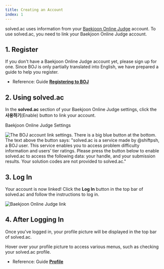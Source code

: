 ```yaml
---
title: Creating an Account
index: 1
---
```


solved.ac uses information from your [Baekjoon Online Judge](https://www.acmicpc.net/) account. To use solved.ac, you need to link your Baekjoon Online Judge account.

## 1. Register

If you don't have a Baekjoon Online Judge account yet, please sign up for one. Since BOJ is only partially translated into English, we have prepared a guide to help you register.

- Reference: Guide [**Registering to BOJ**](/en/getting-started/boj)

## 2. Using solved.ac

In the **solved.ac** section of your Baekjoon Online Judge settings, click the **사용하기**(Enable) button to link your account.

<ExternalLink href="https://www.acmicpc.net/setting/solved.ac">
  Baekjoon Online Judge Settings
</ExternalLink>

![The BOJ account link settings. There is a big blue button at the bottom. The text above the button says: "solved.ac is a service made by @shiftpsh, a BOJ user. This service enables you to access problem difficulty information and users’ tier ratings. Please press the button below to enable solved.ac to access the following data: your handle, and your submission results. Your solution codes are not provided to solved.ac."](/getting-started/boj-settings-solved-ac-en.png)

## 3. Log In

Your account is now linked! Click the **Log In** button in the top bar of solved.ac and follow the instructions to log in.

![Baekjoon Online Judge link](/getting-started/top-bar-en.png)

## 4. After Logging In

Once you've logged in, your profile picture will be displayed in the top bar of solved.ac.

Hover over your profile picture to access various menus, such as checking your solved.ac profile.

- Reference: Guide [**Profile**](/en/stats/profile)
